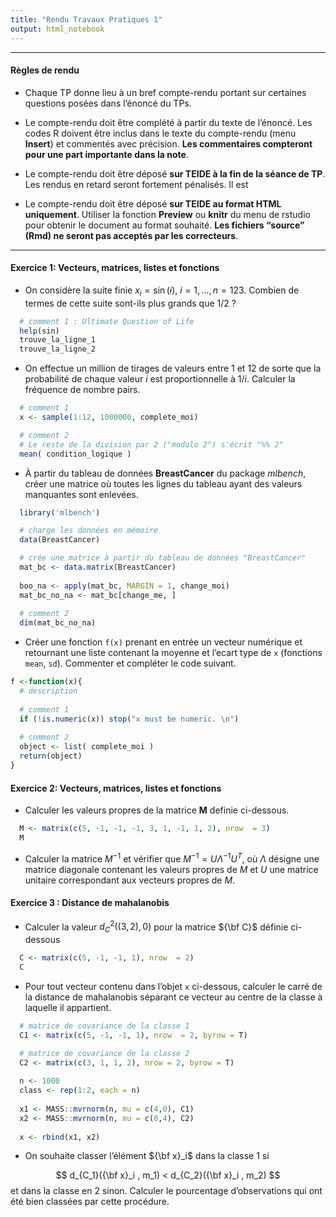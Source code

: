 ```yaml
---
title: "Rendu Travaux Pratiques 1"
output: html_notebook
---
```


** **

#### Règles de rendu

* Chaque TP donne lieu à un bref compte-rendu portant sur certaines questions posées dans l'énoncé du TPs.

* Le compte-rendu doit être complété à partir du texte de l'énoncé. Les codes R doivent être inclus dans le texte du compte-rendu (menu **Insert**) et commentés avec précision. **Les commentaires compteront pour une part importante dans la note**.

* Le compte-rendu doit être déposé **sur TEIDE à la fin de la séance de TP**. Les rendus en retard seront fortement pénalisés. Il est 

* Le compte-rendu doit être déposé **sur TEIDE au format HTML uniquement**. Utiliser la fonction **Preview** ou **knitr** du menu de rstudio pour obtenir le document au format souhaité. **Les fichiers "source" (Rmd) ne seront pas acceptés par les correcteurs**.



** **


#### Exercice 1: Vecteurs, matrices, listes et fonctions 

* On considère la suite finie $x_i = \sin(i)$, $i = 1,\dots,n = 123$. Combien de termes de cette suite sont-ils plus grands que 1/2 ? 

```r
  # comment 1 : Ultimate Question of Life
  help(sin)
  trouve_la_ligne_1
  trouve_la_ligne_2
```



* On effectue un million de tirages de valeurs entre 1 et 12 de sorte que la probabilité de chaque valeur $i$ est proportionnelle à $1/i$. Calculer la fréquence de nombre pairs.

```r
  # comment 1
  x <- sample(1:12, 1000000, complete_moi)

  # comment 2
  # Le reste de la division par 2 ("modulo 2") s'écrit "%% 2"
  mean( condition_logique )
```


* À partir du tableau de données **BreastCancer** du package *mlbench*, créer une matrice où toutes les lignes du tableau ayant des valeurs manquantes sont enlevées. 


```r
  library('mlbench')

  # charge les données en mémoire
  data(BreastCancer)

  # crée une matrice à partir du tableau de données "BreastCancer"
  mat_bc <- data.matrix(BreastCancer)
  
  boo_na <- apply(mat_bc, MARGIN = 1, change_moi)
  mat_bc_no_na <- mat_bc[change_me, ]
  
  # comment 2
  dim(mat_bc_no_na) 
```

* Créer une fonction `f(x)` prenant en entrée un vecteur numérique et retournant une liste contenant la moyenne et l'ecart type de `x` (fonctions `mean`, `sd`).  Commenter et compléter le code suivant.


```r
f <-function(x){
  # description  
  
  # comment 1
  if (!is.numeric(x)) stop("x must be numeric. \n")
  
  # comment 2
  object <- list( complete_moi )
  return(object)
}
```


#### Exercice 2: Vecteurs, matrices, listes et fonctions 

* Calculer les valeurs propres de la matrice **M** definie ci-dessous.

```r
  M <- matrix(c(5, -1, -1, -1, 3, 1, -1, 1, 2), nrow  = 3)
  M
```

* Calculer la matrice $M^{-1}$ et vérifier que $M^{-1} = U \Lambda^{-1} U^T$, où $\Lambda$ désigne une matrice diagonale contenant les valeurs propres de $M$ et $U$ une matrice unitaire correspondant aux vecteurs propres de $M$.


#### Exercice 3 : Distance de mahalanobis 


* Calculer la valeur $d_C^2((3,2),0)$ pour la matrice ${\bf C}$ définie ci-dessous

```r
  C <- matrix(c(5, -1, -1, 1), nrow  = 2)
  C
```


* Pour tout vecteur contenu dans l'objet `x` ci-dessous, calculer le carré de la distance de mahalanobis séparant ce vecteur au centre de la classe à laquelle il appartient. 

```r
  # matrice de covariance de la classe 1
  C1 <- matrix(c(5, -1, -1, 1), nrow  = 2, byrow = T)

  # matrice de covariance de la classe 2
  C2 <- matrix(c(3, 1, 1, 2), nrow = 2, byrow = T)
  
  n <- 1000
  class <- rep(1:2, each = n)
  
  x1 <- MASS::mvrnorm(n, mu = c(4,0), C1)
  x2 <- MASS::mvrnorm(n, mu = c(0,4), C2)
  
  x <- rbind(x1, x2)
```



* On souhaite classer l'élément ${\bf x}_i$ dans la classe 1 si 

$$
d_{C_1}({\bf x}_i , m_1) < d_{C_2}({\bf x}_i , m_2)
$$
et dans la classe en 2 sinon.  Calculer le pourcentage d'observations qui ont été bien classées par cette procédure.



